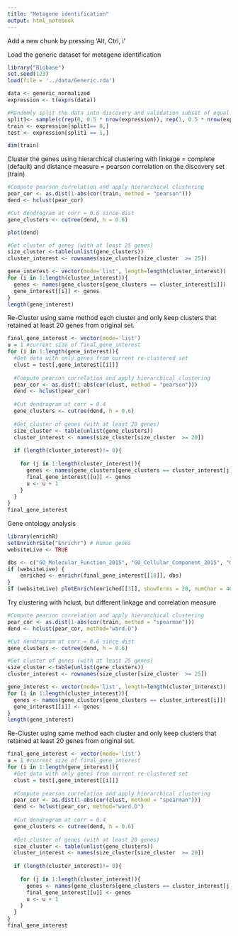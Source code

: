 ```yaml
---
title: "Metagene identification"
output: html_notebook
---
```


Add a new chunk by pressing 'Alt, Ctrl, i'

Load the generic dataset for metagene identification

```r
library("Biobase")
set.seed(123)
load(file = '../data/Generic.rda')

data <- generic_normalized
expression <- t(exprs(data))

#Randomly split the data into discovery and validation subset of equal size
split1<- sample(c(rep(0, 0.5 * nrow(expression)), rep(1, 0.5 * nrow(expression))))
train <- expression[split1== 0,]
test <- expression[split1 == 1,]

dim(train)
```

Cluster the genes using hierarchical clustering with linkage = complete (default) and distance measure = pearson correlation on the discovery set (train)

```r
#Compute pearson correlation and apply hierarchical clustering
pear_cor <- as.dist(1-abs(cor(train, method = "pearson")))
dend <- hclust(pear_cor)

#Cut dendrogram at corr = 0.6 since dist
gene_clusters <- cutree(dend, h = 0.6)
```

```r
plot(dend)
```

```r
#Get cluster of genes (with at least 25 genes)
size_cluster <-table(unlist(gene_clusters))
cluster_interest <- rownames(size_cluster[size_cluster  >= 25])

gene_interest <- vector(mode='list', length=length(cluster_interest))
for (i in 1:length(cluster_interest)){
  genes <- names(gene_clusters[gene_clusters == cluster_interest[i]])
  gene_interest[[i]] <- genes
}
length(gene_interest) 
```

Re-Cluster using same method each cluster and only keep clusters that retained at least 20 genes from original set.

```r
final_gene_interest <- vector(mode='list')
u = 1 #current size of final_gene_interest
for (i in 1:length(gene_interest)){
  #Get data with only genes from current re-clustered set
  clust = test[,gene_interest[[i]]]
  
  #Compute pearson correlation and apply hierarchical clustering
  pear_cor <- as.dist(1-abs(cor(clust, method = "pearson")))
  dend <- hclust(pear_cor)
  
  #Cut dendrogram at corr = 0.4
  gene_clusters <- cutree(dend, h = 0.6)
  
  #Get cluster of genes (with at least 20 genes)
  size_cluster <- table(unlist(gene_clusters))
  cluster_interest <- names(size_cluster[size_cluster  >= 20])
  
  if (length(cluster_interest)!= 0){
  
    for (j in 1:length(cluster_interest)){
      genes <- names(gene_clusters[gene_clusters == cluster_interest[j]])
      final_gene_interest[[u]] <- genes
      u <- u + 1
    }
  }
}
final_gene_interest
```

Gene ontology analysis

```r
library(enrichR)
setEnrichrSite("Enrichr") # Human genes
websiteLive <- TRUE

dbs <- c("GO_Molecular_Function_2015", "GO_Cellular_Component_2015", "GO_Biological_Process_2015")
if (websiteLive) {
    enriched <- enrichr(final_gene_interest[[18]], dbs)
}
if (websiteLive) plotEnrich(enriched[[3]], showTerms = 20, numChar = 40, y = "Count", orderBy = "P.value")

```

Try clustering with hclust, but different linkage and correlation measure

```r
#Compute pearson correlation and apply hierarchical clustering
pear_cor <- as.dist(1-abs(cor(train, method = "spearman")))
dend <- hclust(pear_cor, method="ward.D")

#Cut dendrogram at corr = 0.6 since dist
gene_clusters <- cutree(dend, h = 0.6)
```

```r
#Get cluster of genes (with at least 25 genes)
size_cluster <-table(unlist(gene_clusters))
cluster_interest <- rownames(size_cluster[size_cluster  >= 25])

gene_interest <- vector(mode='list', length=length(cluster_interest))
for (i in 1:length(cluster_interest)){
  genes <- names(gene_clusters[gene_clusters == cluster_interest[i]])
  gene_interest[[i]] <- genes
}
length(gene_interest) 
```

Re-Cluster using same method each cluster and only keep clusters that retained at least 20 genes from original set.

```r
final_gene_interest <- vector(mode='list')
u = 1 #current size of final_gene_interest
for (i in 1:length(gene_interest)){
  #Get data with only genes from current re-clustered set
  clust = test[,gene_interest[[i]]]
  
  #Compute pearson correlation and apply hierarchical clustering
  pear_cor <- as.dist(1-abs(cor(clust, method = "spearman")))
  dend <- hclust(pear_cor, method="ward.D")
  
  #Cut dendrogram at corr = 0.4
  gene_clusters <- cutree(dend, h = 0.6)
  
  #Get cluster of genes (with at least 20 genes)
  size_cluster <- table(unlist(gene_clusters))
  cluster_interest <- names(size_cluster[size_cluster  >= 20])
  
  if (length(cluster_interest)!= 0){
  
    for (j in 1:length(cluster_interest)){
      genes <- names(gene_clusters[gene_clusters == cluster_interest[j]])
      final_gene_interest[[u]] <- genes
      u <- u + 1
    }
  }
}
final_gene_interest
```
